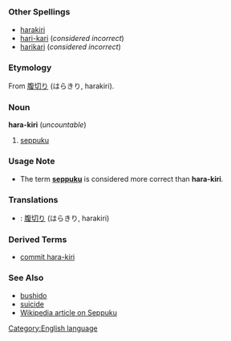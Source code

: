 =={{en}}==
[[Category:English language]]
===Other Spellings===
*[[harakiri]]
*[[hari-kari]] (''considered incorrect'')
*[[harikari]] (''considered incorrect'')
===Etymology===
From {{ja}} [[腹切り]] (はらきり, harakiri).
===Noun===
'''hara-kiri''' (''uncountable'')

#[[seppuku]]
===Usage Note===
*The term '''[[seppuku]]''' is considered more correct than '''hara-kiri'''.
===Translations===
*{{ja}}: [[腹切り]] (はらきり, harakiri)
===Derived Terms===
*[[commit hara-kiri]]
===See Also===
*[[bushido]]
*[[suicide]]
*[[w:seppuku|Wikipedia article on Seppuku]]